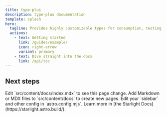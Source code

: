 ```yaml
---
title: type-plus
description: type-plus documentation
template: splash
hero:
  tagline: Provides highly customizable types for consumption, testing, and building more types.
  actions:
    - text: Getting started
      link: /guides/example/
      icon: right-arrow
      variant: primary
    - text: Dive straight into the docs
      link: /api/toc
---
```



## Next steps

<CardGrid stagger>
	<Card title="Update content" icon="pencil">
		Edit `src/content/docs/index.mdx` to see this page change.
	</Card>
	<Card title="Add new content" icon="add-document">
		Add Markdown or MDX files to `src/content/docs` to create new pages.
	</Card>
	<Card title="Configure your site" icon="setting">
		Edit your `sidebar` and other config in `astro.config.mjs`.
	</Card>
	<Card title="Read the docs" icon="open-book">
		Learn more in [the Starlight Docs](https://starlight.astro.build/).
	</Card>
</CardGrid>
